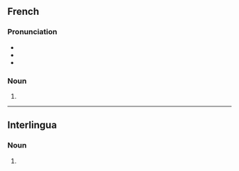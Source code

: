 ==French==

===Pronunciation===
* {{fr-IPA}}
* {{rhymes|fr|ɔʃ}}
* {{homophones|fr|roche}}

===Noun===
{{head|fr|noun plural form|g=f}}

# {{plural of|fr|roche}}

----

==Interlingua==

===Noun===
{{head|ia|noun plural form}}

# {{plural of|ia|roc}}